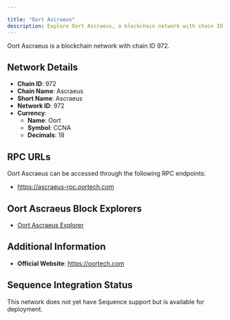```yaml
---

title: "Oort Ascraeus"
description: Explore Oort Ascraeus, a blockchain network with chain ID 972. Learn about its native currency, Oort, and how to interact with the network.
---
```




Oort Ascraeus is a blockchain network with chain ID 972.

## Network Details

- **Chain ID**: 972
- **Chain Name**: Ascraeus
- **Short Name**: Ascraeus
- **Network ID**: 972
- **Currency**: 
  - **Name**: Oort
  - **Symbol**: CCNA
  - **Decimals**: 18

## RPC URLs

Oort Ascraeus can be accessed through the following RPC endpoints:

- https://ascraeus-rpc.oortech.com

## Oort Ascraeus Block Explorers

- [Oort Ascraeus Explorer](https://ascraeus-scan.oortech.com)

## Additional Information

- **Official Website**: https://oortech.com

## Sequence Integration Status

This network does not yet have Sequence support but is available for deployment.
